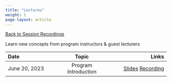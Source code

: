 ```yaml
---
title: "Lectures"
weight: 1
page-layout: article
---
```


[[Back to Session Recordings](../session_recordings.qmd)]{.aside}

Learn new concepts from program instructors & guest lecturers

| Date          |        Topic         |                                                                                                                                                                                                                                            Links |
|:----------------------|:---------------------:|-------------------------:|
| June 20, 2023 | Program Introduction | [Slides](https://www.dropbox.com/scl/fi/7idkgcmum0xawszhl9red/230620-Program-Introduction-en.pptx?dl=0&rlkey=66w17hyptrojhl6mzy6phaymg) [Recording](https://www.dropbox.com/scl/fo/lmb7g5qcs0zt6hsyxpxsm/h?dl=0&rlkey=fto39noqpu2khhzgfrpcpuyeu) |
